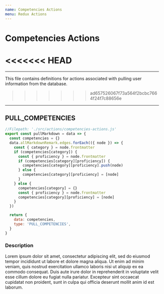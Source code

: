 ```yaml
---
name: Competencies Actions
menu: Redux Actions
---
```


# Competencies Actions
<<<<<<< HEAD
=======
---
This file contains definitions for actions associated with pulling user information from the database.
>>>>>>> ad657526067f73a564f2bcbc7664f24f7c88656e

---
## PULL_COMPETENCIES
```js
//Filepath: './src/actions/competencies-actions.js'
export const pullMarkdown = data => {
  const competencies = {}
  data.allMarkdownRemark.edges.forEach(({ node }) => {
    const { category } = node.frontmatter
    if (competencies[category]) {
      const { proficiency } = node.frontmatter
      if (competencies[category][proficiency]) {
        competencies[category][proficiency].push(node)
      } else {
        competencies[category][proficiency] = [node]
      }
    } else {
      competencies[category] = {}
      const { proficiency } = node.frontmatter
      competencies[category][proficiency] = [node]
    }
  })

  return {
    data: competencies,
    type: 'PULL_COMPETENCIES',
  }
}

```
### Description
Lorem ipsum dolor sit amet, consectetur adipiscing elit, sed do eiusmod tempor incididunt ut labore et dolore magna aliqua. Ut enim ad minim veniam, quis nostrud exercitation ullamco laboris nisi ut aliquip ex ea commodo consequat. Duis aute irure dolor in reprehenderit in voluptate velit esse cillum dolore eu fugiat nulla pariatur. Excepteur sint occaecat cupidatat non proident, sunt in culpa qui officia deserunt mollit anim id est laborum.